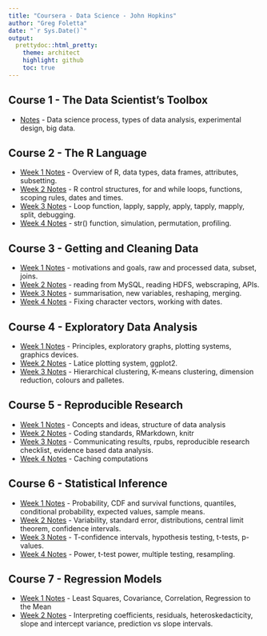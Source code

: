 ```yaml
---
title: "Coursera - Data Science - John Hopkins"
author: "Greg Foletta"
date: "`r Sys.Date()`"
output:
  prettydoc::html_pretty:
    theme: architect
    highlight: github
    toc: true
---
```


## Course 1 - The Data Scientist's Toolbox

* [Notes](C1_Data_Scientist_Toolbox/notes.html) - Data science process, types of data analysis, experimental design, big data.

## Course 2 - The R Language

* [Week 1 Notes](C2_R_Programming/w1_notes.html) - Overview of R, data types, data frames, attributes, subsetting.
* [Week 2 Notes](C2_R_Programming/w2_notes.html) - R control structures, for and while loops, functions, scoping rules, dates and times.
* [Week 3 Notes](C2_R_Programming/w3_notes.html) - Loop function, lapply, sapply, apply, tapply, mapply, split, debugging.
* [Week 4 Notes](C2_R_Programming/w4_notes.html) - str() function, simulation, permutation, profiling.

## Course 3 - Getting and Cleaning Data

* [Week 1 Notes](C3_Getting_and_Cleaning_Data/w1_notes.html) - motivations and goals, raw and processed data, subset, joins.
* [Week 2 Notes](C3_Getting_and_Cleaning_Data/w2_notes.html) - reading from MySQL, reading HDFS, webscraping, APIs.
* [Week 3 Notes](C3_Getting_and_Cleaning_Data/w3_notes.html) - summarisation, new variables, reshaping, merging.
* [Week 4 Notes](C3_Getting_and_Cleaning_Data/w4_notes.html) - Fixing character vectors, working with dates.

## Course 4 - Exploratory Data Analysis

* [Week 1 Notes](C4_Exploratory_Data_Analysis/w1_notes.html) - Principles, exploratory graphs, plotting systems, graphics devices.
* [Week 2 Notes](C4_Exploratory_Data_Analysis/w2_notes.html) - Latice plotting system, ggplot2.
* [Week 3 Notes](C4_Exploratory_Data_Analysis/w3_notes.html) - Hierarchical clustering, K-means clustering, dimension reduction, colours and palletes.

## Course 5 - Reproducible Research

* [Week 1 Notes](C5_Reproducible_Research/w1_notes.html) - Concepts and ideas, structure of data analysis
* [Week 2 Notes](C5_Reproducible_Research/w2_notes.html) - Coding standards, RMarkdown, knitr
* [Week 3 Notes](C5_Reproducible_Research/w3_notes.html) - Communicating results, rpubs, reproducible research checklist, evidence based data analysis.
* [Week 4 Notes](C5_Reproducible_Research/w4_notes.html) - Caching computations

## Course 6 - Statistical Inference

* [Week 1 Notes](C6_Statistical_Inference/w1_notes.html) - Probability, CDF and survival functions, quantiles, conditional probability, expected values, sample means.
* [Week 2 Notes](C6_Statistical_Inference/w2_notes.html) - Variability, standard error, distributions, central limit theorem, confidence intervals.
* [Week 3 Notes](C6_Statistical_Inference/w3_notes.html) - T-confidence intervals, hypothesis testing, t-tests, p-values.
* [Week 4 Notes](C6_Statistical_Inference/w4_notes.html) - Power, t-test power, multiple testing, resampling.

## Course 7 - Regression Models

* [Week 1 Notes](C7_Regression_Models/w1_notes.html) - Least Squares, Covariance, Correlation, Regression to the Mean
* [Week 2 Notes](C7_Regression_Models/w2_notes.html) - Interpreting coefficients, residuals, heteroskedacticity, slope and intercept variance, prediction vs slope intervals.

